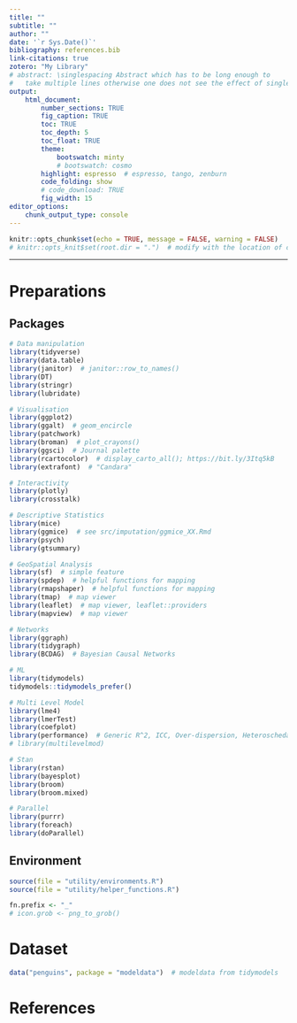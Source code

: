 ```yaml
---
title: ""
subtitle: ""
author: ""
date: '`r Sys.Date()`'
bibliography: references.bib
link-citations: true
zotero: "My Library"
# abstract: \singlespacing Abstract which has to be long enough to 
#   take multiple lines otherwise one does not see the effect of single-spacing.
output: 
    html_document:
        number_sections: TRUE
        fig_caption: TRUE
        toc: TRUE
        toc_depth: 5
        toc_float: TRUE
        theme:
            bootswatch: minty
            # bootswatch: cosmo
        highlight: espresso  # espresso, tango, zenburn
        code_folding: show
        # code_download: TRUE
        fig_width: 15
editor_options: 
    chunk_output_type: console
---
```


```r
knitr::opts_chunk$set(echo = TRUE, message = FALSE, warning = FALSE)
# knitr::opts_knit$set(root.dir = ".")  # modify with the location of code
```

***

# Preparations {.tabset .tabset-fade .tabset-pills}
## Packages
```r
# Data manipulation
library(tidyverse)
library(data.table)
library(janitor)  # janitor::row_to_names()
library(DT)
library(stringr)
library(lubridate)

# Visualisation
library(ggplot2)
library(ggalt)  # geom_encircle
library(patchwork)
library(broman)  # plot_crayons()
library(ggsci)  # Journal palette
library(rcartocolor)  # display_carto_all(); https://bit.ly/3Itq5kB
library(extrafont)  # "Candara"

# Interactivity
library(plotly)
library(crosstalk)

# Descriptive Statistics
library(mice)
library(ggmice)  # see src/imputation/ggmice_XX.Rmd
library(psych)
library(gtsummary)

# GeoSpatial Analysis
library(sf)  # simple feature
library(spdep)  # helpful functions for mapping
library(rmapshaper)  # helpful functions for mapping
library(tmap)  # map viewer
library(leaflet)  # map viewer, leaflet::providers
library(mapview)  # map viewer

# Networks
library(ggraph)
library(tidygraph)
library(BCDAG)  # Bayesian Causal Networks

# ML
library(tidymodels)
tidymodels::tidymodels_prefer()

# Multi Level Model
library(lme4)
library(lmerTest)
library(coefplot)
library(performance)  # Generic R^2, ICC, Over-dispersion, Heteroschedasticity
# library(multilevelmod)

# Stan
library(rstan)
library(bayesplot)
library(broom)
library(broom.mixed)

# Parallel
library(purrr)
library(foreach)
library(doParallel)
```

## Environment
```r
source(file = "utility/environments.R")
source(file = "utility/helper_functions.R")

fn.prefix <- "_"
# icon.grob <- png_to_grob()
```


# Dataset {.tabset .tabset-fade .tabset-pills}
```r
data("penguins", package = "modeldata")  # modeldata from tidymodels
```


# References


